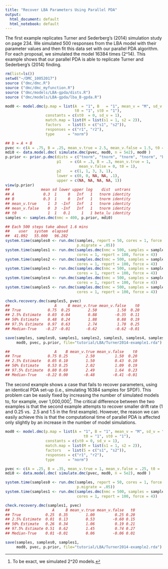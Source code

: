 ```yaml
---
title: "Recover LBA Parameters Using Parallel PDA"
output:
  html_document: default
  html_notebook: default
---
```


The first example replicates Turner and Sederberg's (2014) simulation study on 
page 234. We simulated 500 responses from the LBA model with their parameter 
values and then fit this data set with our parallel PDA algorithm.  For 
each proposal, we simulated the model 16384 times (2^14). This example shows 
that our parallel PDA is able to replicate Turner and Sederberg's (2014) 
finding. 


```r
rm(list=ls())
setwd("~/DMC_10052017")
source ("dmc/dmc.R")
source ("dmc/dmc_myfunction.R")
source ("dmc/models/LBA-gpda/dists.R")
source ("dmc/models/LBA-gpda/lba_B-gpda.R")

mod0 <- model.dmc(p.map = list(A  = "1", B   = "1", mean_v = "M", sd_v = "1",
                               t0 = "1", st0 = "1"),
                  constants = c(st0  = 0, sd_v = 1),
                  match.map = list(M = list(s1 = 1, s2 = 2)),
                  factors   = list(S = c("s1", "s2")),
                  responses = c("r1", "r2"),
                  type      = "norm")

## b = A + B
pvec <- c(A = .75, B = .25, mean_v.true = 2.5, mean_v.false = 1.5, t0 = .2)
mdi0 <- data.model.dmc( simulate.dmc(pvec, mod0, n = 5e2), mod0 )
p.prior <- prior.p.dmc(dists = c("tnorm", "tnorm", "tnorm", "tnorm", "beta"),
                       p1    = c(A = .3, B = .3, mean_v.true = 1,
                                 mean_v.false = 0, t0 = 1),
                       p2    = c(1, 1, 3, 3, 1),
                       lower = c(0, 0, NA, NA, .1),
                       upper = c(NA, NA, NA, NA, 1))
view(p.prior)
##              mean sd lower upper log    dist  untrans
## A             0.3  1     0   Inf   1   tnorm identity
## B             0.3  1     0   Inf   1   tnorm identity
## mean_v.true     1  3  -Inf   Inf   1   tnorm identity
## mean_v.false    0  3  -Inf   Inf   1   tnorm identity
## t0              1  1   0.1     1   1 beta_lu identity
samples <- samples.dmc(nmc = 400, p.prior, mdi0)  

## Each 500 steps take about 1.6 mins
##    user   system  elapsed 
##  41.092   55.000   96.282 
system.time(samples0 <- run.dmc(samples, report = 50, cores = 1, force = 4,
                                p.migrate = .05))
system.time(samples1 <- run.dmc(samples.dmc(nmc = 500, samples = samples0),
                                cores = 1, report = 100, force = 4))
system.time(samples2 <- run.dmc(samples.dmc(nmc = 500, samples = samples1),
                                cores = 1, report = 100, force = 4))
system.time(samples3 <- run.dmc(samples.dmc(nmc = 500, samples = samples2),
                                cores = 1, report = 100, force = 4))
system.time(samples4 <- run.dmc(samples.dmc(nmc = 500, samples = samples3),
                                cores = 1, report = 100, force = 4))
system.time(samples5 <- run.dmc(samples.dmc(nmc = 500, samples = samples4),
                                cores = 1, report = 100, force = 4))

check.recovery.dmc(samples5, pvec)
##                    A     B mean_v.true mean_v.false    t0
## True            0.75  0.25        2.50         1.50  0.20
## 2.5% Estimate   0.03  0.04        0.88        -0.35  0.11
## 50% Estimate    0.48  0.24        1.88         0.88  0.19
## 97.5% Estimate  0.97  0.63        2.74         1.70  0.25
## Median-True    -0.27 -0.01       -0.62        -0.62 -0.01

save(samples, samples0, samples1, samples2, samples3, samples4, samples5,
     mod0, pvec, p.prior, file="tutorial/LBA/Turner2014-example1.rda")

##                    A    B mean_v.true mean_v.false    t0
## True            0.75 0.25        2.50         1.50  0.20
## 2.5% Estimate   0.05 0.10        1.50         0.43  0.10
## 50% Estimate    0.53 0.25        2.02         1.09  0.19
## 97.5% Estimate  0.80 0.69        2.49         1.64  0.23
## Median-True    -0.22 0.00       -0.48        -0.41 -0.01
```

The second example shows a case that fails to recover parameters, using 
an identical PDA set-up (i.e., simulating 16384 samples for SPDF). This problem
can be easily fixed by increasing the number of simulated models to, for 
example, over 1,000,000[^1]. The critical difference between the two examples is
that the second example attempts to recover smaller drift rate (1 and 0.25 vs. 
2.5 and 1.5 in the first example).  However, the reason we can easily achieve 
this is that the computational time of parallel PDA is affected only slightly 
by an increase in the number of model simulations. 

[^1]: To be exact, we simulated 2^20 models. 

```r
mod0 <- model.dmc(p.map = list(A = "1", B = "1", mean_v = "M", sd_v = "1",
                                   t0 = "1", st0 = "1"),
                  constants = c(st0 = 0, sd_v = 1),
                  match.map = list(M = list(s1 = 1, s2 = 2)),
                  factors   = list(S = c("s1", "s2")),
                  responses = c("r1", "r2"),
                  type      = "norm")

pvec <- c(A = .25, B = .35, mean_v.true = 1, mean_v.false = .25, t0 = .2)
mdi0 <- data.model.dmc( simulate.dmc(pvec, mod0, n = 5e2), mod0 )

system.time(samples0 <- run.dmc(samples, report = 50, cores = 1, force = 4,
                                p.migrate = .05))
system.time(samples1 <- run.dmc(samples.dmc(nmc = 500, samples = samples0),
                                cores = 1, report = 100, force = 4))

check.recovery.dmc(samples1, pvec)
##                   A     B mean_v.true mean_v.false   t0
## True           0.25  0.35        1.00         0.25 0.20
## 2.5% Estimate  0.01  0.13        0.53        -0.60 0.15
## 50% Estimate   0.26  0.34        1.06         0.19 0.21
## 97.5% Estimate 0.51  0.62        1.45         0.74 0.27
## Median-True    0.01 -0.01        0.06        -0.06 0.01

save(samples, samples0, samples1, 
     mod0, pvec, p.prior, file="tutorial/LBA/Turner2014-example2.rda")

```


